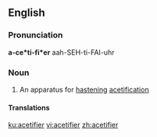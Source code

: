 ==English==

===Pronunciation===
'''a-ce*ti-fi*er'''
aah-SEH-ti-FAI-uhr

===Noun===
{{en-noun}}

# An apparatus for [[hastening]] [[acetification]]
#: {{rfquotek|Knight}}

====Translations====
{{trans-top|apparatus for hastening acetification}}
{{trans-mid}}
{{trans-bottom}}

[[ku:acetifier]]
[[vi:acetifier]]
[[zh:acetifier]]